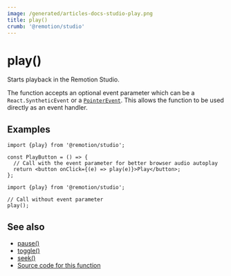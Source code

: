 ```yaml
---
image: /generated/articles-docs-studio-play.png
title: play()
crumb: '@remotion/studio'
---
```


# play()<AvailableFrom v="4.0.287"/>

Starts playback in the Remotion Studio.

The function accepts an optional event parameter which can be a `React.SyntheticEvent` or a [`PointerEvent`](https://developer.mozilla.org/en-US/docs/Web/API/PointerEvent). This allows the function to be used directly as an event handler.

## Examples

```tsx twoslash title="Start playing on button click"
import {play} from '@remotion/studio';

const PlayButton = () => {
  // Call with the event parameter for better browser audio autoplay
  return <button onClick={(e) => play(e)}>Play</button>;
};
```

```tsx twoslash title="Start playing programmatically"
import {play} from '@remotion/studio';

// Call without event parameter
play();
```

## See also

- [pause()](/docs/studio/pause)
- [toggle()](/docs/studio/toggle)
- [seek()](/docs/studio/seek)
- [Source code for this function](https://github.com/remotion-dev/remotion/blob/main/packages/studio/src/api/play.ts)
